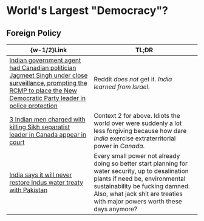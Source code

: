 #   World's Largest "Democracy"?

##  Foreign Policy

|  \{w-1/2\}Link  |  TL;DR  |
|  ----  |  ----  |
|  [Indian government agent had Canadian politician Jagmeet Singh under close surveillance, prompting the RCMP to place the New Democratic Party leader in police protection](https://old.reddit.com/r/worldnews/comments/1lapjzx/indian_government_agent_had_canadian_politician)  |  Reddit _does not_ get it. _India learned from Israel_.  |
|  [3 Indian men charged with killing Sikh separatist leader in Canada appear in court](https://apnews.com/article/sikh-leader-killed-canada-india-court-nijjar-7611e393e50324e1337637ec986fdec3)  |  Context 2 for above. Idiots the world over were suddenly a lot less forgiving because how dare _India_ exercise extraterritorial power in _Canada_.  |
|  [India says it will never restore Indus water treaty with Pakistan](https://www.reuters.com/world/asia-pacific/india-says-it-will-never-restore-indus-water-treaty-with-pakistan-2025-06-21)  |  Every small power not already doing so better start planning for water security, up to desalination plants if need be, environmental sustainability be fucking damned. Also, what jack shit are treaties with major powers worth these days anymore?  |
